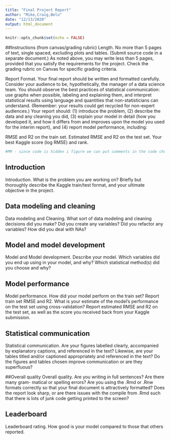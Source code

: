 ```yaml
---
title: "Final Project Report"
author: "Mike,Craig,Belu"
date: "12/13/2020"
output: html_document
---
```


```r
knitr::opts_chunk$set(echo = FALSE)
```

##Instructions (from canvas/grading rubric)
Length. No more than 5 pages of text, single spaced, excluding plots and tables. (Submit source code in a separate document.) As noted above, you may write less than 5 pages, provided that you satisfy the requirements for the project. Check the grading rubric on Canvas for specific grading criteria.

Report Format. Your final report should be written and formatted carefully. Consider your audience to be, hypothetically, the manager of a data science team. You should observe the best practices of statistical communication: use graphs when possible, labeling and explaining them, and interpret statistical results using language and quantities that non-statisticians can understand. (Remember: your results could get recycled for non-expert audiences.) Your report should: (1) introduce the problem, (2) describe the data and any cleaning you did, (3) explain your model in detail (how you developed it, and how it differs from and improves upon the model you used for the interim report), and (4) report model performance, including:

RMSE and R2 on the train set.
Estimated RMSE and R2 on the test set.
Your best Kaggle score (log RMSE) and rank.

```r
#MM - since code is hidden i figure we can put comments in the code chunks.  i was thinking for the format of the final report we can just use the outline from the grading rubric


```
## Introduction
Introduction. What is the problem you are working on? Briefly but thoroughly describe the Kaggle train/test format, and your ultimate objective in the project.

## Data modeling and cleaning
Data modeling and Cleaning. What sort of data modeling and cleaning decisions did you make? Did you create any variables? Did you refactor any variables? How did you deal with NAs?

## Model and model development
Model and Model development. Describe your model. Which variables did you end up using in your model, and why? Which statistical method(s) did you choose and why?

## Model performance
Model performance. How did your model perform on the train set? Report train set RMSE and R2. What is your estimate of the model’s performance on the test set using cross-validation? Report estimated RMSE and R2 on the test set, as well as the score you received back from your Kaggle submission.

## Statistical communication
Statistical communication. Are your figures labelled clearly, accompanied by explanatory captions, and referenced in the text? Likewise, are your tables titled and/or captioned appropriately and referenced in the text? Do the figures and tables chosen improve communication or are they superfluous?

##Overall quality
Overall quality. Are you writing in full sentences? Are there many gram- matical or spelling errors? Are you using the .Rmd or .Rnw formats correctly so that your final document is attractively formatted? Does the report look sharp, or are there issues with the compile from .Rmd such that there is lots of junk code getting printed to the screen?

## Leaderboard
Leaderboard rating. How good is your model compared to those that others reported.

